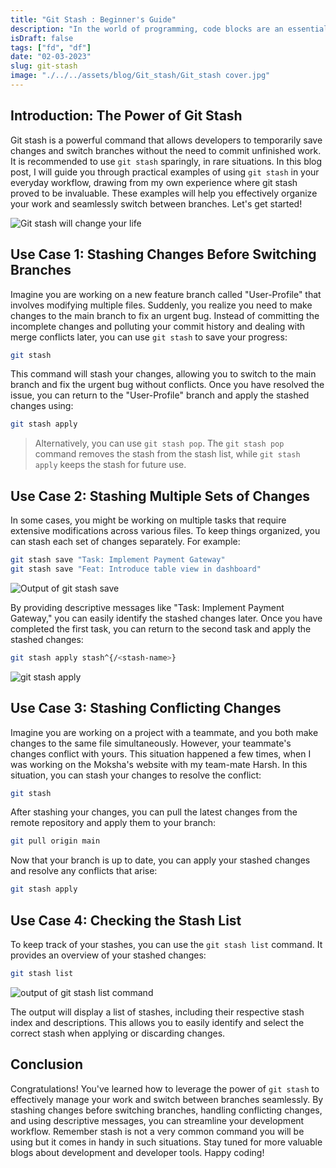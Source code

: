 ```yaml
---
title: "Git Stash : Beginner's Guide"
description: "In the world of programming, code blocks are an essential tool for sharing and explaining code snippets."
isDraft: false
tags: ["fd", "df"]
date: "02-03-2023"
slug: git-stash
image: "./../../assets/blog/Git_stash/Git_stash cover.jpg"
---
```


## Introduction: The Power of Git Stash

Git stash is a powerful command that allows developers to temporarily save changes and switch branches without the need to commit unfinished work. It is recommended to use `git stash` sparingly, in rare situations. In this blog post, I will guide you through practical examples of using `git stash` in your everyday workflow, drawing from my own experience where git stash proved to be invaluable. These examples will help you effectively organize your work and seamlessly switch between branches. Let's get started!

![Git stash will change your life](https://dev-to-uploads.s3.amazonaws.com/uploads/articles/vc8kgls7tkwkyrqws3dv.png)

## Use Case 1: Stashing Changes Before Switching Branches

Imagine you are working on a new feature branch called "User-Profile" that involves modifying multiple files. Suddenly, you realize you need to make changes to the main branch to fix an urgent bug. Instead of committing the incomplete changes and polluting your commit history and dealing with merge conflicts later, you can use `git stash` to save your progress:

```bash
git stash
```

This command will stash your changes, allowing you to switch to the main branch and fix the urgent bug without conflicts. Once you have resolved the issue, you can return to the "User-Profile" branch and apply the stashed changes using:

```bash
git stash apply
```

> Alternatively, you can use `git stash pop`. The `git stash pop` command removes the stash from the stash list, while `git stash apply` keeps the stash for future use.

## Use Case 2: Stashing Multiple Sets of Changes

In some cases, you might be working on multiple tasks that require extensive modifications across various files. To keep things organized, you can stash each set of changes separately. For example:

```bash
git stash save "Task: Implement Payment Gateway"
git stash save "Feat: Introduce table view in dashboard"
```

![Output of git stash save](https://dev-to-uploads.s3.amazonaws.com/uploads/articles/rglntj0rtzm6yfwfkr9j.png)

By providing descriptive messages like "Task: Implement Payment Gateway," you can easily identify the stashed changes later. Once you have completed the first task, you can return to the second task and apply the stashed changes:

```bash
git stash apply stash^{/<stash-name>}
```

![git stash apply](https://dev-to-uploads.s3.amazonaws.com/uploads/articles/ncnkotusqacfrikno4p3.png)

## Use Case 3: Stashing Conflicting Changes

Imagine you are working on a project with a teammate, and you both make changes to the same file simultaneously. However, your teammate's changes conflict with yours.
This situation happened a few times, when I was working on the Moksha's website with my team-mate Harsh. In this situation, you can stash your changes to resolve the conflict:

```bash
git stash
```

After stashing your changes, you can pull the latest changes from the remote repository and apply them to your branch:

```bash
git pull origin main
```

Now that your branch is up to date, you can apply your stashed changes and resolve any conflicts that arise:

```bash
git stash apply
```

## Use Case 4: Checking the Stash List

To keep track of your stashes, you can use the `git stash list` command. It provides an overview of your stashed changes:

```bash
git stash list
```

![output of git stash list command](https://dev-to-uploads.s3.amazonaws.com/uploads/articles/psxvdn3z7a17rof1xn0j.png)

The output will display a list of stashes, including their respective stash index and descriptions. This allows you to easily identify and select the correct stash when applying or discarding changes.

## Conclusion

Congratulations! You've learned how to leverage the power of `git stash` to effectively manage your work and switch between branches seamlessly. By stashing changes before switching branches, handling conflicting changes, and using descriptive messages, you can streamline your development workflow. Remember stash is not a very common command you will be using but it comes in handy in such situations.
Stay tuned for more valuable blogs about development and developer tools. Happy coding!
